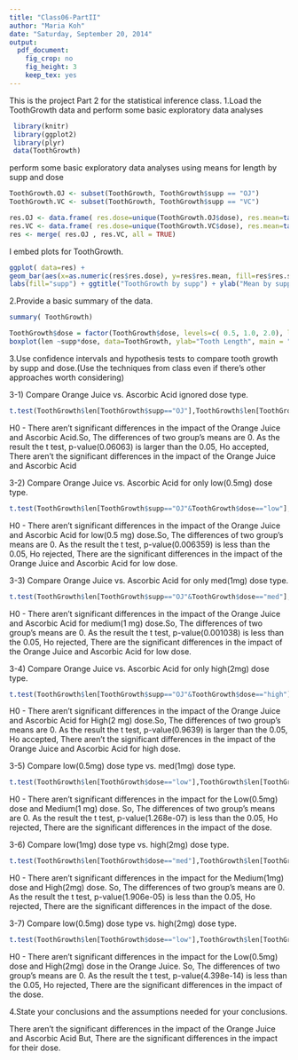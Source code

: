 ```yaml
---
title: "Class06-PartII"
author: "Maria Koh"
date: "Saturday, September 20, 2014"
output:
  pdf_document:
    fig_crop: no
    fig_height: 3
    keep_tex: yes
---
```

This is the project Part 2 for the statistical inference class. 
1.Load the ToothGrowth data and perform some basic exploratory data analyses 
```r
 library(knitr)
 library(ggplot2)
 library(plyr)
 data(ToothGrowth)
```
perform some basic exploratory data analyses using means for length by supp and dose
```r
ToothGrowth.OJ <- subset(ToothGrowth, ToothGrowth$supp == "OJ")
ToothGrowth.VC <- subset(ToothGrowth, ToothGrowth$supp == "VC")  

res.OJ <- data.frame( res.dose=unique(ToothGrowth.OJ$dose), res.mean=tapply(ToothGrowth.OJ$len, ToothGrowth.OJ$dose, mean) , res.supp="OJ")
res.VC <- data.frame( res.dose=unique(ToothGrowth.VC$dose), res.mean=tapply(ToothGrowth.VC$len, ToothGrowth.VC$dose, mean) , res.supp="VC")
res <- merge( res.OJ , res.VC, all = TRUE)
```
I embed plots for  ToothGrowth.
```r
ggplot( data=res) +
geom_bar(aes(x=as.numeric(res$res.dose), y=res$res.mean, fill=res$res.supp), stat="identity", position="dodge") +
labs(fill="supp") + ggtitle("ToothGrowth by supp") + ylab("Mean by supp") + xlab("dose")
```
2.Provide a basic summary of the data.
```r
summary( ToothGrowth)

ToothGrowth$dose = factor(ToothGrowth$dose, levels=c( 0.5, 1.0, 2.0), labels = c("low", "med", "high"))
boxplot(len ~supp*dose, data=ToothGrowth, ylab="Tooth Length", main = "boxplots")
```
3.Use confidence intervals and hypothesis tests to compare tooth growth by supp and dose.(Use the techniques from class even if there's other approaches worth considering)

3-1) Compare Orange Juice vs. Ascorbic Acid ignored dose type. 
```r
t.test(ToothGrowth$len[ToothGrowth$supp=="OJ"],ToothGrowth$len[ToothGrowth$supp=="VC"])
```
  H0 - There aren't significant differences in the impact of the Orange Juice and Ascorbic  Acid.So, The differences of  two group's means are 0. 
  As the result the t test, 
  p-value(0.06063) is larger than the 0.05, Ho accepted, There aren't the significant differences in the impact of the Orange Juice and Ascorbic Acid

3-2) Compare Orange Juice vs. Ascorbic Acid for only low(0.5mg) dose type.
```r
t.test(ToothGrowth$len[ToothGrowth$supp=="OJ"&ToothGrowth$dose=="low"],ToothGrowth$len[ToothGrowth$supp=="VC"&ToothGrowth$dose=="low"])
```
  H0 - There aren't significant differences in the impact of the Orange Juice and Ascorbic Acid for low(0.5 mg)  dose.So, The differences of  two group's means are 0. 
  As the result the t test, 
  p-value(0.006359) is less than the 0.05, Ho rejected, There are the significant differences in the impact of the Orange Juice and Ascorbic Acid for low dose.

3-3) Compare Orange Juice vs. Ascorbic Acid for only med(1mg) dose type.
```r
t.test(ToothGrowth$len[ToothGrowth$supp=="OJ"&ToothGrowth$dose=="med"],ToothGrowth$len[ToothGrowth$supp=="VC"&ToothGrowth$dose=="med"])
```
  H0 - There aren't significant differences in the impact of the Orange Juice and Ascorbic Acid for medium(1 mg) dose.So, The differences of  two group's means are 0. 
  As the result the t test, 
  p-value(0.001038) is less than the 0.05, Ho rejected, There are the significant differences in the impact of the Orange Juice and Ascorbic Acid for low dose.

3-4) Compare Orange Juice vs. Ascorbic Acid for only high(2mg) dose type.
```r
t.test(ToothGrowth$len[ToothGrowth$supp=="OJ"&ToothGrowth$dose=="high"],ToothGrowth$len[ToothGrowth$supp=="VC"&ToothGrowth$dose=="high"])
```
  H0 - There aren't significant differences in the impact of the Orange Juice and Ascorbic Acid for High(2 mg) dose.So, The differences of  two group's means are 0. 
  As the result the t test, 
  p-value(0.9639) is larger than the 0.05, Ho accepted, There aren't the significant differences in the impact of the Orange Juice and Ascorbic Acid for high dose.

3-5) Compare low(0.5mg) dose type vs. med(1mg) dose type.
```r
t.test(ToothGrowth$len[ToothGrowth$dose=="low"],ToothGrowth$len[ToothGrowth$dose=="med"])
```
  H0 - There aren't significant differences in the impact for the Low(0.5mg) dose and Medium(1 mg) dose. So, The differences of  two group's means are 0. 
  As the result the t test, 
  p-value(1.268e-07) is less than the 0.05, Ho rejected, There are the significant differences in the impact of the dose.

3-6) Compare low(1mg) dose type vs. high(2mg) dose type.
```r
t.test(ToothGrowth$len[ToothGrowth$dose=="med"],ToothGrowth$len[ToothGrowth$dose=="high"])
```
  H0 - There aren't significant differences in the impact for the Medium(1mg) dose and High(2mg) dose. So, The differences of  two group's means are 0. 
  As the result the t test, 
  p-value(1.906e-05) is less than the 0.05, Ho rejected, There are the significant differences in the impact of the dose.

3-7) Compare low(0.5mg) dose type vs. high(2mg) dose type.
```r
t.test(ToothGrowth$len[ToothGrowth$dose=="low"],ToothGrowth$len[ToothGrowth$dose=="high"])
```
  H0 - There aren't significant differences in the impact for the Low(0.5mg) dose and High(2mg) dose in the Orange Juice. So, The differences of  two group's means are 0. 
  As the result the t test, 
  p-value(4.398e-14) is less than the 0.05, Ho rejected, There are the significant differences in the impact of the dose.

4.State your conclusions and the assumptions needed for your conclusions.

There aren't the significant differences in the impact of the Orange Juice and Ascorbic Acid
But, There are the significant differences in the impact for their dose.
